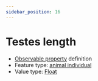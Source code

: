 ```yaml
---
sidebar_position: 16
---
```



# Testes length

- [Observable property](/viewers/dawe-vocabs?uri=https://linked.data.gov.au/def/test/dawe-cv/93486f3f-bef9-42ee-b3b9-eacaaf9324cf) definition
- Feature type: [animal individual](http://linked.data.gov.au/def/tern-cv/ecb855ed-50e1-4299-8491-861759ef40b7)
- Value type: [Float](https://w3id.org/tern/ontologies/tern/Float)


<Example protocolModule="vertebrate-identify" observableProperty="https://linked.data.gov.au/def/test/dawe-cv/93486f3f-bef9-42ee-b3b9-eacaaf9324cf" />
